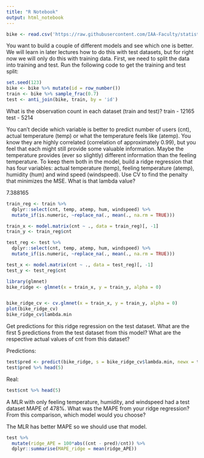 ```yaml
---
title: "R Notebook"
output: html_notebook
---
```



```r
bike <- read.csv('https://raw.githubusercontent.com/IAA-Faculty/statistical_foundations/master/bike.csv')
```

You want to build a couple of different models and see which one is better. We will learn in later lectures how to do this with test datasets, but for right now we will only do this with training data. First, we need to split the data into training and test. Run the following code to get the training and test split:

```r
set.seed(123) 
bike <- bike %>% mutate(id = row_number()) 
train <- bike %>% sample_frac(0.7) 
test <- anti_join(bike, train, by = 'id')
```
What is the observation count in each dataset (train and test)?
train - 12165
test - 5214

You can’t decide which variable is better to predict number of users (cnt), actual temperature (temp) or what the temperature feels like (atemp). You know they are highly correlated (correlation of approximately 0.99), but you feel that each might still provide some valuable information. Maybe the temperature provides (ever so slightly) different information than the feeling temperature. To keep them both in the model, build a ridge regression that has four variables: actual temperature (temp), feeling temperature (atemp), humidity (hum) and wind speed (windspeed). Use CV to find the penalty that minimizes the MSE. What is that lambda value?

7.388165

```r
train_reg <- train %>% 
  dplyr::select(cnt, temp, atemp, hum, windspeed) %>% 
  mutate_if(is.numeric, ~replace_na(., mean(., na.rm = TRUE))) 

train_x <- model.matrix(cnt ~ ., data = train_reg)[, -1] 
train_y <- train_reg$cnt
```

```r
test_reg <- test %>% 
  dplyr::select(cnt, temp, atemp, hum, windspeed) %>% 
  mutate_if(is.numeric, ~replace_na(., mean(., na.rm = TRUE))) 

test_x <- model.matrix(cnt ~ ., data = test_reg)[, -1] 
test_y <- test_reg$cnt
```

```r
library(glmnet) 
bike_ridge <- glmnet(x = train_x, y = train_y, alpha = 0) 


bike_ridge_cv <- cv.glmnet(x = train_x, y = train_y, alpha = 0) 
plot(bike_ridge_cv)
bike_ridge_cv$lambda.min
```
Get predictions for this ridge regression on the test dataset. What are the first 5 predictions from the test dataset from this model? What are the respective actual values of cnt from this dataset?

Predictions:
```r
test$pred <- predict(bike_ridge, s = bike_ridge_cv$lambda.min, newx = test_x)
test$pred %>% head(5)
```
Real:
```r
test$cnt %>% head(5)
```

A MLR with only feeling temperature, humidity, and windspeed had a test dataset MAPE of 478%. What was the MAPE from your ridge regression? From this comparison, which model would you choose?

The MLR has better MAPE so we should use that model.

```r
test %>% 
  mutate(ridge_APE = 100*abs((cnt - pred)/cnt)) %>% 
  dplyr::summarise(MAPE_ridge = mean(ridge_APE))
```









